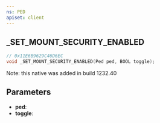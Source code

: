 ```yaml
---
ns: PED
apiset: client
---
```

## _SET_MOUNT_SECURITY_ENABLED

```c
// 0x11E6B9629C46D6EC
void _SET_MOUNT_SECURITY_ENABLED(Ped ped, BOOL toggle);
```

Note: this native was added in build 1232.40

## Parameters
* **ped**:
* **toggle**: